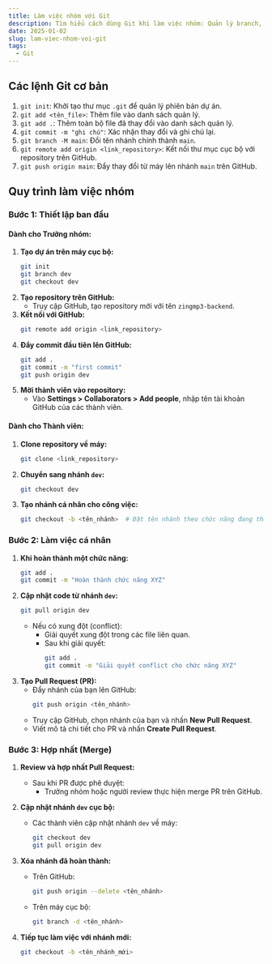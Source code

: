 ```yaml
---
title: Làm việc nhóm với Git
description: Tìm hiểu cách dùng Git khi làm việc nhóm: Quản lý branch, thực hiện merge, giải quyết conflict và áp dụng workflow hiệu quả để tránh lỗi sai thường gặp.
date: 2025-01-02
slug: lam-viec-nhom-voi-git
tags:
  - Git
---
```


## Các lệnh Git cơ bản

1. `git init`: Khởi tạo thư mục `.git` để quản lý phiên bản dự án.
2. `git add <tên_file>`: Thêm file vào danh sách quản lý.
3. `git add .`: Thêm toàn bộ file đã thay đổi vào danh sách quản lý.
4. `git commit -m "ghi chú"`: Xác nhận thay đổi và ghi chú lại.
5. `git branch -M main`: Đổi tên nhánh chính thành `main`.
6. `git remote add origin <link_repository>`: Kết nối thư mục cục bộ với repository trên GitHub.
7. `git push origin main`: Đẩy thay đổi từ máy lên nhánh `main` trên GitHub.

## Quy trình làm việc nhóm

### Bước 1: Thiết lập ban đầu

#### Dành cho Trưởng nhóm:

1. **Tạo dự án trên máy cục bộ:**
   ```bash
   git init
   git branch dev
   git checkout dev
   ```
2. **Tạo repository trên GitHub:**
   - Truy cập GitHub, tạo repository mới với tên `zingmp3-backend`.
3. **Kết nối với GitHub:**
   ```bash
   git remote add origin <link_repository>
   ```
4. **Đẩy commit đầu tiên lên GitHub:**
   ```bash
   git add .
   git commit -m "first commit"
   git push origin dev
   ```
5. **Mời thành viên vào repository:**
   - Vào **Settings > Collaborators > Add people**, nhập tên tài khoản GitHub của các thành viên.

#### Dành cho Thành viên:

1. **Clone repository về máy:**
   ```bash
   git clone <link_repository>
   ```
2. **Chuyển sang nhánh `dev`:**
   ```bash
   git checkout dev
   ```
3. **Tạo nhánh cá nhân cho công việc:**
   ```bash
   git checkout -b <tên_nhánh>  # Đặt tên nhánh theo chức năng đang thực hiện.
   ```

### Bước 2: Làm việc cá nhân

1. **Khi hoàn thành một chức năng:**
   ```bash
   git add .
   git commit -m "Hoàn thành chức năng XYZ"
   ```
2. **Cập nhật code từ nhánh `dev`:**
   ```bash
   git pull origin dev
   ```
   - Nếu có xung đột (conflict):
     - Giải quyết xung đột trong các file liên quan.
     - Sau khi giải quyết:
       ```bash
       git add .
       git commit -m "Giải quyết conflict cho chức năng XYZ"
       ```
3. **Tạo Pull Request (PR):**
   - Đẩy nhánh của bạn lên GitHub:
     ```bash
     git push origin <tên_nhánh>
     ```
   - Truy cập GitHub, chọn nhánh của bạn và nhấn **New Pull Request**.
   - Viết mô tả chi tiết cho PR và nhấn **Create Pull Request**.

### Bước 3: Hợp nhất (Merge)

1. **Review và hợp nhất Pull Request:**

   - Sau khi PR được phê duyệt:
     - Trưởng nhóm hoặc người review thực hiện merge PR trên GitHub.

2. **Cập nhật nhánh `dev` cục bộ:**

   - Các thành viên cập nhật nhánh `dev` về máy:
     ```bash
     git checkout dev
     git pull origin dev
     ```

3. **Xóa nhánh đã hoàn thành:**

   - Trên GitHub:
     ```bash
     git push origin --delete <tên_nhánh>
     ```
   - Trên máy cục bộ:
     ```bash
     git branch -d <tên_nhánh>
     ```

4. **Tiếp tục làm việc với nhánh mới:**
   ```bash
   git checkout -b <tên_nhánh_mới>
   ```
